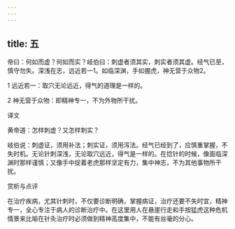 ```yaml
---
---
---
```

title: 五
---




帝曰：何如而虚？何如而实？岐伯曰：刺虚者须其实，刺实者须其虚。经气已至，慎守勿失。深浅在志，远近若一1。如临深渊，手如握虎，神无营于众物2。

1 远近若一：取穴无论远近，得气的道理是一样的。

2 神无营于众物：即精神专一，不为外物所干扰。

译文

黄帝道：怎样刺虚？又怎样刺实？

岐伯说：刺虚证，须用补法；刺实证，须用泻法。经气已经到了，应慎重掌握，不失时机。无论针刺深浅，无论取穴远近，得气是一样的。在捻针的时候，像面临深渊时那样谨慎；又像手中捉着老虎那样坚定有力，集中神志，不为其他事物所干扰。

赏析与点评

在治疗疾病，尤其针刺时，不仅要诊断明确，掌握病证，治疗还要不失时宜，精神专一，全心专注于病人的诊断治疗中。在这里用人在悬崖行走和手按猛虎这种危机情景来比喻在针灸治疗时必须做到精神高度集中，不能有丝毫的分心。